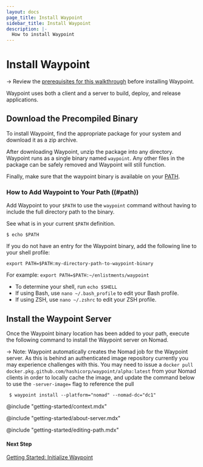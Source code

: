```yaml
---
layout: docs
page_title: Install Waypoint
sidebar_title: Install Waypoint
description: |-
  How to install Waypoint
---
```


# Install Waypoint

<!-- Make this a partial -->

-> Review the [prerequisites for this walkthrough](docs/getting-started/nomad-example-app/install-prereqs) before installing Waypoint.

Waypoint uses both a client and a server to build, deploy, and release applications.

<!-- Make this a partial -->

## Download the Precompiled Binary

To install Waypoint, find the appropriate package for your system and download it as a zip archive.

After downloading Waypoint, unzip the package into any directory. Waypoint runs as a single binary named `waypoint`. Any other files in the package can be safely removed and Waypoint will still function.

Finally, make sure that the waypoint binary is available on your [PATH](#path).

### How to Add Waypoint to Your Path ((#path))

Add Waypoint to your `$PATH` to use the `waypoint` command without having to include the full directory path to the binary.

See what is in your current `$PATH` definition.

```shell
$ echo $PATH
```

If you do not have an entry for the Waypoint binary, add the following line to your shell profile:

`export PATH=$PATH:my-directory-path-to-waypoint-binary`

For example: `export PATH=$PATH:~/enlistments/waypoint`

- To determine your shell, run `echo $SHELL`
- If using Bash, use `nano ~/.bash_profile` to edit your Bash profile.
- If using ZSH, use `nano ~/.zshrc` to edit your ZSH profile.

## Install the Waypoint Server

Once the Waypoint binary location has been added to your path, execute the following command to install the Waypoint server on Nomad.

-> Note: Waypoint automatically creates the Nomad job for the Waypoint server. As this is behind an authenticated image repository
currently you may experience challenges with this. You may need to issue a `docker pull docker.pkg.github.com/hashicorp/waypoint/alpha:latest`
from your Nomad clients in order to locally cache the image, and update the command below to use the `-server-image=` flag to reference the pull

```shell
 $ waypoint install --platform="nomad" --nomad-dc="dc1"
```

@include "getting-started/context.mdx"

@include "getting-started/about-server.mdx"

@include "getting-started/editing-path.mdx"

#### Next Step

[Getting Started: Initialize Waypoint](/docs/getting-started/nomad-example-app/init-waypoint)
